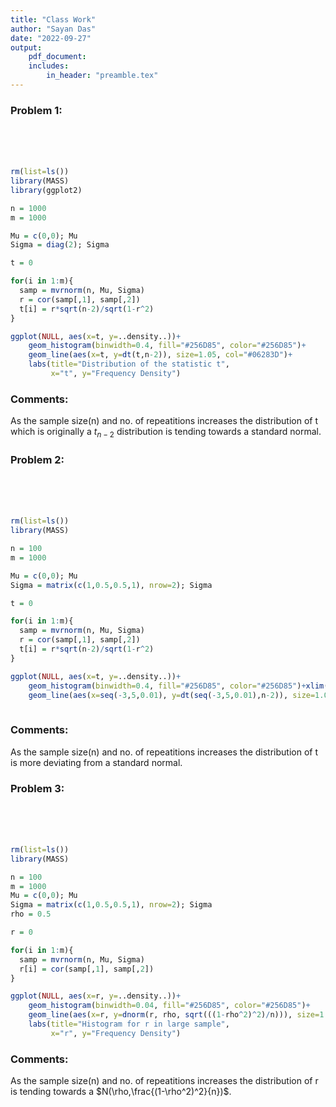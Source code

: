 ```yaml
---
title: "Class Work"
author: "Sayan Das"
date: "2022-09-27"
output: 
    pdf_document:
    includes:
        in_header: "preamble.tex"
---
```


### Problem 1:
\textcolor{red}{1) Draw a random sample of size n (chosen by you) from a N2(0, 0 ,1, 1, 0) distribution}  
\textcolor{red}{2) compute r (sample correlation coefficient)}  
\textcolor{red}{3) define t = $\cfrac{r\sqrt{n-2}}{\sqrt{1-r^2}}$ repeat 1 to 3 for m chosen by you}   
\textcolor{red}{plot Histogram of the frequency distribution of t}

```r
rm(list=ls())
library(MASS)
library(ggplot2)

n = 1000
m = 1000

Mu = c(0,0); Mu
Sigma = diag(2); Sigma 

t = 0

for(i in 1:m){
  samp = mvrnorm(n, Mu, Sigma)
  r = cor(samp[,1], samp[,2])
  t[i] = r*sqrt(n-2)/sqrt(1-r^2) 
}

ggplot(NULL, aes(x=t, y=..density..))+
    geom_histogram(binwidth=0.4, fill="#256D85", color="#256D85")+
    geom_line(aes(x=t, y=dt(t,n-2)), size=1.05, col="#06283D")+
    labs(title="Distribution of the statistic t",
         x="t", y="Frequency Density")

```

### Comments:
As the sample size(n) and no. of repeatitions increases the distribution of t which is originally a $t_{n-2}$ distribution is tending towards a standard normal.

### Problem 2:
\textcolor{red}{1) Draw a random sample of size n (chosen by you) from a N2(0, 0 ,1, 1, 0.5) distribution}  
\textcolor{red}{2) compute r (sample correlation coefficient)}  
\textcolor{red}{3) define t = $\cfrac{r\sqrt{n-2}}{\sqrt{1-r^2}}$ repeat 1 to 3 for m chosen by you}  
\textcolor{red}{plot Histogram of the frequency distribution of t}

```r
rm(list=ls())
library(MASS)

n = 100
m = 1000

Mu = c(0,0); Mu
Sigma = matrix(c(1,0.5,0.5,1), nrow=2); Sigma 

t = 0

for(i in 1:m){
  samp = mvrnorm(n, Mu, Sigma)
  r = cor(samp[,1], samp[,2])
  t[i] = r*sqrt(n-2)/sqrt(1-r^2) 
}

ggplot(NULL, aes(x=t, y=..density..))+
    geom_histogram(binwidth=0.4, fill="#256D85", color="#256D85")+xlim(-3,10)+
    geom_line(aes(x=seq(-3,5,0.01), y=dt(seq(-3,5,0.01),n-2)), size=1.05, col="#06283D")+xlim(-3,10)
    
```

### Comments:
As the sample size(n) and no. of repeatitions increases the distribution of t is more deviating from a standard normal.

### Problem 3: 
\textcolor{red}{1) Draw a random sample of size n (chosen by you) from a N2(0, 0 ,1, 1, 0.5) distribution}  
\textcolor{red}{2) compute r (sample correlation coefficient)}  
\textcolor{red}{3) repeat 1 -> 3  for m chosen By you}  
\textcolor{red}{plot Histogram of the frequency distribution of t}

```r
rm(list=ls())
library(MASS)

n = 100
m = 1000
Mu = c(0,0); Mu
Sigma = matrix(c(1,0.5,0.5,1), nrow=2); Sigma 
rho = 0.5

r = 0

for(i in 1:m){
  samp = mvrnorm(n, Mu, Sigma)
  r[i] = cor(samp[,1], samp[,2])
}

ggplot(NULL, aes(x=r, y=..density..))+
    geom_histogram(binwidth=0.04, fill="#256D85", color="#256D85")+
    geom_line(aes(x=r, y=dnorm(r, rho, sqrt(((1-rho^2)^2)/n))), size=1.05, col="#06283D")+
    labs(title="Histogram for r in large sample",
         x="r", y="Frequency Density")
```

### Comments:
As the sample size(n) and no. of repeatitions increases the distribution of r is tending towards a $N(\rho,\frac{(1-\rho^2)^2}{n})$.